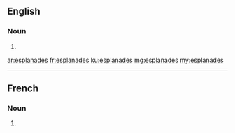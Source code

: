 ==English==

===Noun===
{{head|en|noun plural form}}

# {{plural of|esplanade|lang=en}}

[[ar:esplanades]]
[[fr:esplanades]]
[[ku:esplanades]]
[[mg:esplanades]]
[[my:esplanades]]

----

==French==

===Noun===
{{head|fr|noun plural form|g=f}}

# {{plural of|esplanade|lang=fr}}
{{rfc-auto}}